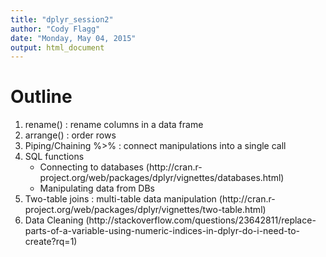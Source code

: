 ```yaml
---
title: "dplyr_session2"
author: "Cody Flagg"
date: "Monday, May 04, 2015"
output: html_document
---
```


# Outline

1. rename() : rename columns in a data frame
2. arrange() : order rows
3. Piping/Chaining %>% : connect manipulations into a single call
4. SQL functions
    - Connecting to databases (http://cran.r-project.org/web/packages/dplyr/vignettes/databases.html)
    - Manipulating data from DBs 
5. Two-table joins : multi-table data manipulation (http://cran.r-project.org/web/packages/dplyr/vignettes/two-table.html)
6. Data Cleaning (http://stackoverflow.com/questions/23642811/replace-parts-of-a-variable-using-numeric-indices-in-dplyr-do-i-need-to-create?rq=1)

## 